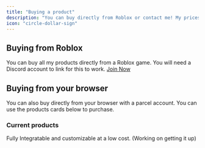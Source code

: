 ```yaml
---
title: "Buying a product"
description: "You can buy directly from Roblox or contact me! My prices are only available in Robux."
icon: "circle-dollar-sign"
---
```


## Buying from Roblox

You can buy all my products directly from a Roblox game. You will need a Discord account to link for this to work.<Icon icon="circle-play" iconType="solid" /> [Join Now](https://www.roblox.com/games/85230558816779/purchase-hub)

## Buying from your browser

You can also buy directly from your browser with a <Tooltip tip="">parcel</Tooltip> account. You can use the products cards below to purchase.

### Current products

<CardGroup cols={2}>
  <Card title="All Products" icon="layout-grid" href="https://packables.store/686b702d85a3c65bdbd433ee">
    
  </Card>
  <Card title="Queue/Line System" icon="users" href="https://packables.store/686b702d85a3c65bdbd433ee">
    Fully Integratable and customizable at a low cost. (Working on getting it up)
  </Card>
</CardGroup>
